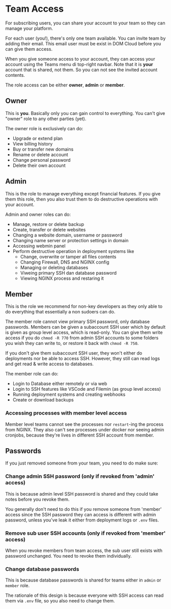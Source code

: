 # Team Access

For subscribing users, you can share your account to your team so they can manage your platform.

For each user (you!), there's only one team available. You can invite team by adding their email. This email user must be exist in DOM Cloud before you can give them access.

When you give someone access to your account, they can access your account using the Teams menu di top-right navbar. Note that it is **your** account that is shared, not them. So you can not see the invited account contents.

The role access can be either **owner**, **admin** or **member**.

## Owner

This is **you**. Basically only you can gain control to everything. You can't give "owner" role to any other parties (yet).

The owner role is exclusively can do:

- Upgrade or extend plan
- View billing history
- Buy or transfer new domains
- Rename or delete account
- Change personal password
- Delete their own account

## Admin

This is the role to manage everything except financial features. If you give them this role, then you also trust them to do destructive operations with your account.

Admin and owner roles can do:

- Manage, restore or delete backup
- Create, transfer or delete websites
- Changing a website domain, username or password
- Changing name server or protection settings in domain
- Accessing webmin panel
- Perform destructive operation in deployment systems like
  - Change, overwrite or tamper all files contents
  - Changing Firewall, DNS and NGINX config
  - Managing or deleting databases
  - Viweing primary SSH dan database password
  - Viewing NGINX process and restaring it

## Member

This is the role we recommend for non-key developers as they only able to do everything that essentially a non sudoers can do.

The member role cannot view primary SSH password, only database passwords. Members can be given a subaccount SSH user which by default is given as group level access, which is read-only. You can give them write access if you do `chmod -R 770` from admin SSH accounts to some folders you wish they can write to, or restore it back with `chmod -R 750`.

If you don't give them subaccount SSH user, they won't either do deployments nor be able to access SSH. However, they still can read logs and get read & write access to databases.

The member role can do:

- Login to Database either remotely or via web
- Login to SSH features like VSCode and Filemin (as group level access)
- Running deployment systems and creating webhooks
- Create or download backups

### Accessing processes with member level access

Member level teams cannot see the processes nor `restart`-ing the process from NGINX. They also can't see processes under docker nor seeing admin cronjobs, because they're lives in different SSH account from member.

## Passwords

If you just removed someone from your team, you need to do make sure:

### Change admin SSH password (only if revoked from 'admin' access)

This is because admin level SSH password is shared and they could take notes before you revoke them.

You generally don't need to do this if you remove someone from 'member' access since the SSH password they can access is different with admin password, unless you've leak it either from deployment logs or `.env` files.

### Remove sub user SSH accounts (only if revoked from 'member' access)

When you revoke members from team access, the sub user still exists with password unchanged. You need to revoke them individually.

### Change database passwords

This is because database passwords is shared for teams either in `admin` or `member` role.

The rationale of this design is because everyone with SSH access can read them via `.env` file, so you also need to change them.
